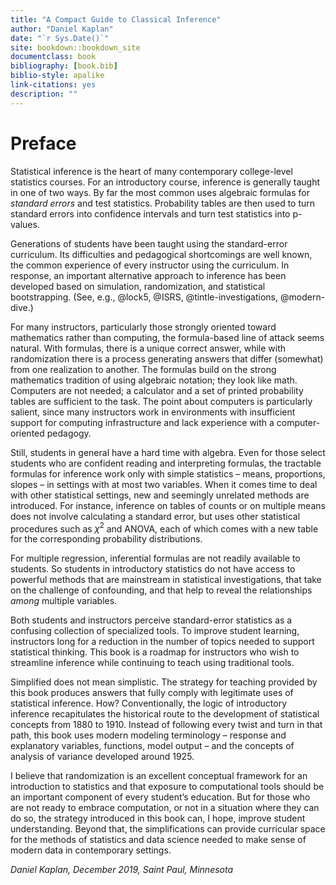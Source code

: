 ```yaml
--- 
title: "A Compact Guide to Classical Inference"
author: "Daniel Kaplan"
date: "`r Sys.Date()`"
site: bookdown::bookdown_site
documentclass: book
bibliography: [book.bib]
biblio-style: apalike
link-citations: yes
description: ""
---
```


\Large

# Preface {-}

Statistical inference is the heart of many contemporary college-level statistics courses. For an introductory course, inference is generally taught in one of two ways. By far the most common uses algebraic formulas for *standard errors* and test statistics. Probability tables are then used to turn  standard errors into confidence intervals and turn test statistics into p-values. 

Generations of students have been taught using the standard-error curriculum. Its difficulties and pedagogical shortcomings are well known, the common experience of every instructor using the curriculum. In response, an important alternative approach to inference has been developed based on simulation, randomization, and statistical bootstrapping. (See, e.g., @lock5, @ISRS, @tintle-investigations, @modern-dive.) 

For many instructors, particularly those strongly oriented toward mathematics rather than computing, the formula-based line of attack seems natural. With formulas, there is a unique correct answer, while with randomization there is a process generating answers that differ (somewhat) from one realization to another. The formulas build on the strong mathematics tradition of using algebraic notation; they look like math. Computers are not needed; a calculator and a set of printed probability tables are sufficient to the task. The point about computers is particularly salient, since many instructors work in environments with insufficient support for computing infrastructure and lack experience with a computer-oriented pedagogy.

Still, students in general have a hard time with algebra. Even for those select students who are confident reading and interpreting formulas, the tractable formulas for inference work only with simple statistics -- means, proportions, slopes -- in settings with at most two variables. When it comes time to deal with other statistical settings, new and seemingly unrelated methods are introduced. For instance, inference on tables of counts or on multiple means does not involve calculating a standard error, but uses other statistical procedures such as $\chi^2$ and ANOVA, each of which comes with a new table for the corresponding probability distributions. 

For multiple regression, inferential formulas are not readily available to students. So students in introductory statistics do not have access to powerful methods that are mainstream in statistical investigations, that take on the challenge of confounding, and that help to reveal the relationships *among* multiple variables.

Both students and instructors perceive standard-error statistics as a confusing collection of specialized tools. To improve student learning, instructors long for a reduction in the number of topics needed to support statistical thinking. This book is a roadmap for instructors who wish to streamline inference while continuing to teach using traditional tools.

Simplified does not mean simplistic. The strategy for teaching provided by this book produces answers that fully comply with legitimate uses of statistical inference. How? Conventionally, the logic of introductory inference recapitulates the historical route to the development of statistical concepts from  1880 to 1910. Instead of following every twist and turn in that path, this book uses modern modeling terminology -- response and explanatory variables, functions, model output -- and the concepts of analysis of variance developed around 1925. 

I believe that randomization is an excellent conceptual framework for an introduction to statistics and that exposure to computational tools should be an important component of every student's education. But for those who are not ready to embrace computation, or not in a situation where they can do so, the strategy introduced in this book can, I hope, improve student understanding. Beyond that, the simplifications can provide curricular space for the methods of statistics and data science needed to make sense of modern data in contemporary settings.


*Daniel Kaplan, December 2019, Saint Paul, Minnesota*
 




